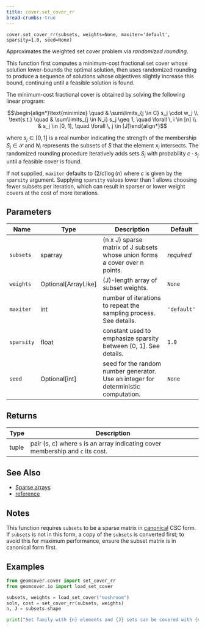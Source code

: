 ```yaml
---
title: cover.set_cover_rr
bread-crumbs: true
---
```

`cover.set_cover_rr(subsets, weights=None, maxiter='default', sparsity=1.0, seed=None)`

Approximates the weighted set cover problem via _randomized rounding_.

This function first computes a minimum-cost fractional set cover whose solution lower-bounds the optimal solution,
then uses randomized rounding to produce a sequence of solutions whose objectives slightly increase this bound,
continuing until a feasible solution is found.

The minimum-cost fractional cover is obtained by solving the following linear program:

$$\begin{align*}\text{minimize} \quad & \sum\limits_{j \in C} s_j \cdot w_j  \\
\text{s.t.} \quad & \sum\limits_{j \in N_i}  s_j  \geq 1, \quad \forall \, i \in [n] \\
& s_j \in [0, 1], \quad \forall \, j \in [J]\end{align*}$$

where $s_j \in [0, 1]$ is a real number indicating the strength of the membership $S_j \in \mathcal{S}$ and $N_i$
represents the subsets of $S$ that the element $x_i$ intersects. The randomized rounding procedure iteratively adds
sets $S_j$ with probability $c \cdot s_j$ until a feasible cover is found.

If not supplied, `maxiter` defaults to $(2 / c) \log(n)$ where $c$ is given by the `sparsity` argument.
Supplying `sparsity` values lower than 1 allows choosing fewer subsets per iteration, which can
result in sparser or lower weight covers at the cost of more iterations.

## Parameters

| Name       | Type                  | Description                                                                         | Default     |
|------------|-----------------------|-------------------------------------------------------------------------------------|-------------|
| `subsets`  | sparray               | (n x J) sparse matrix of J subsets whose union forms a cover over n points.         | _required_  |
| `weights`  | Optional\[ArrayLike\] | (J)-length array of subset weights.                                                 | `None`      |
| `maxiter`  | int                   | number of iterations to repeat the sampling process. See details.                   | `'default'` |
| `sparsity` | float                 | constant used to emphasize sparsity between (0, 1]. See details.                    | `1.0`       |
| `seed`     | Optional\[int\]       | seed for the random number generator. Use an integer for deterministic computation. | `None`      |

## Returns

| Type   | Description                                                                         |
|--------|-------------------------------------------------------------------------------------|
| tuple  | pair (s, c) where ``s`` is an array indicating cover membership and ``c`` its cost. |

## See Also

- [Sparse arrays](`scipy.sparse`)
- [reference](/index.qmd)

## Notes

This function requires `subsets` to be a sparse matrix in [canonical](https://docs.scipy.org/doc/scipy/tutorial/sparse.html#canonical-formats) CSC form. If `subsets` is not in this form,
a copy of the `subsets` is converted first; to avoid this for maximum performance, ensure the subset matrix is
in canonical form first.

## Examples

```python
from geomcover.cover import set_cover_rr
from geomcover.io import load_set_cover

subsets, weights = load_set_cover("mushroom")
soln, cost = set_cover_rr(subsets, weights)
n, J = subsets.shape

print("Set family with {n} elements and {J} sets can be covered with {np.sum(soln)} sets with cost {cost}.")
``````